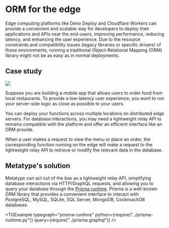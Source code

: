 
# ORM for the edge

Edge computing platforms like Deno Deploy and Cloudflare Workers can provide a convenient and scalable way for developers to deploy their applications and APIs near the end-users, improving performance, reducing latency, and enhancing the user experience. Due to the resource constraints and compatibility issues (legacy libraries or specific drivers) of those environments, running a traditional Object-Relational Mapping (ORM) library might not be as easy as in normal deployments.

## Case study

<div className="text-center md:float-right p-8">

![](image.drawio.svg)

</div>

Suppose you are building a mobile app that allows users to order food from local restaurants. To provide a low-latency user experience, you want to run your server-side logic as close as possible to your users.

You can deploy your functions across multiple locations on distributed edge servers. For database interactions, you may need a lightweight relay API to remains compatible with the platform and offer an efficient interface like an ORM provide.

When a user makes a request to view the menu or place an order, the corresponding function running on the edge will make a request to the lightweight relay API to retrieve or modify the relevant data in the database.

## Metatype's solution

Metatype can act out of the box as a lightweight relay API, simplifying database interactions via HTTP/GraphQL requests, and allowing you to query your database through the [Prisma runtime](/docs/reference/runtimes/prisma). Prisma is a well-known ORM library that provides a convenient interface to interact with PostgreSQL, MySQL, SQLite, SQL Server, MongoDB, CockroachDB databases.

<TGExample
  typegraph="prisma-runtime"
  python={require("../prisma-runtime.py")}
  query={require("../prisma.graphql")}
/>
